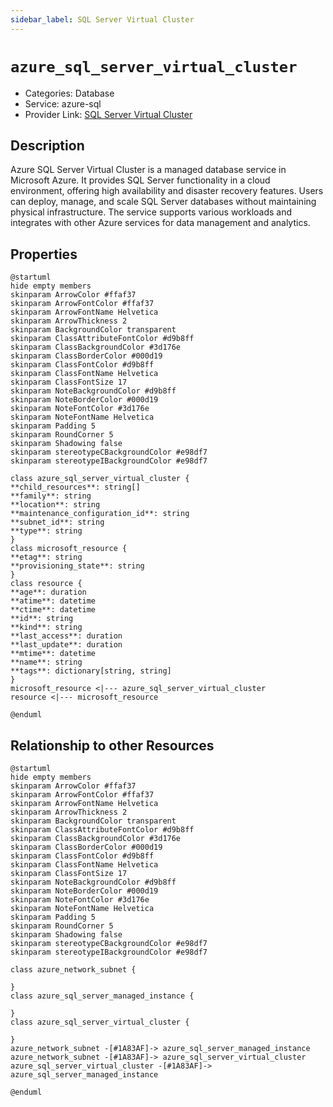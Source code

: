 ```yaml
---
sidebar_label: SQL Server Virtual Cluster
---
```


# `azure_sql_server_virtual_cluster`

- Categories: Database
- Service: azure-sql
- Provider Link: [SQL Server Virtual Cluster](https://learn.microsoft.com/en-us/azure/azure-sql/database/virtual-cluster-overview)

## Description
Azure SQL Server Virtual Cluster is a managed database service in Microsoft Azure. It provides SQL Server functionality in a cloud environment, offering high availability and disaster recovery features. Users can deploy, manage, and scale SQL Server databases without maintaining physical infrastructure. The service supports various workloads and integrates with other Azure services for data management and analytics.

## Properties
<ZoomPanPinch>

```kroki imgType="plantuml" imgAlt="Diagram of SQL Server Virtual Cluster data model"
@startuml
hide empty members
skinparam ArrowColor #ffaf37
skinparam ArrowFontColor #ffaf37
skinparam ArrowFontName Helvetica
skinparam ArrowThickness 2
skinparam BackgroundColor transparent
skinparam ClassAttributeFontColor #d9b8ff
skinparam ClassBackgroundColor #3d176e
skinparam ClassBorderColor #000d19
skinparam ClassFontColor #d9b8ff
skinparam ClassFontName Helvetica
skinparam ClassFontSize 17
skinparam NoteBackgroundColor #d9b8ff
skinparam NoteBorderColor #000d19
skinparam NoteFontColor #3d176e
skinparam NoteFontName Helvetica
skinparam Padding 5
skinparam RoundCorner 5
skinparam Shadowing false
skinparam stereotypeCBackgroundColor #e98df7
skinparam stereotypeIBackgroundColor #e98df7

class azure_sql_server_virtual_cluster {
**child_resources**: string[]
**family**: string
**location**: string
**maintenance_configuration_id**: string
**subnet_id**: string
**type**: string
}
class microsoft_resource {
**etag**: string
**provisioning_state**: string
}
class resource {
**age**: duration
**atime**: datetime
**ctime**: datetime
**id**: string
**kind**: string
**last_access**: duration
**last_update**: duration
**mtime**: datetime
**name**: string
**tags**: dictionary[string, string]
}
microsoft_resource <|--- azure_sql_server_virtual_cluster
resource <|--- microsoft_resource

@enduml
```

</ZoomPanPinch>


## Relationship to other Resources
<ZoomPanPinch>

```kroki imgType="plantuml" imgAlt="Diagram of SQL Server Virtual Cluster resource relationships"
@startuml
hide empty members
skinparam ArrowColor #ffaf37
skinparam ArrowFontColor #ffaf37
skinparam ArrowFontName Helvetica
skinparam ArrowThickness 2
skinparam BackgroundColor transparent
skinparam ClassAttributeFontColor #d9b8ff
skinparam ClassBackgroundColor #3d176e
skinparam ClassBorderColor #000d19
skinparam ClassFontColor #d9b8ff
skinparam ClassFontName Helvetica
skinparam ClassFontSize 17
skinparam NoteBackgroundColor #d9b8ff
skinparam NoteBorderColor #000d19
skinparam NoteFontColor #3d176e
skinparam NoteFontName Helvetica
skinparam Padding 5
skinparam RoundCorner 5
skinparam Shadowing false
skinparam stereotypeCBackgroundColor #e98df7
skinparam stereotypeIBackgroundColor #e98df7

class azure_network_subnet {

}
class azure_sql_server_managed_instance {

}
class azure_sql_server_virtual_cluster {

}
azure_network_subnet -[#1A83AF]-> azure_sql_server_managed_instance
azure_network_subnet -[#1A83AF]-> azure_sql_server_virtual_cluster
azure_sql_server_virtual_cluster -[#1A83AF]-> azure_sql_server_managed_instance

@enduml
```

</ZoomPanPinch>




